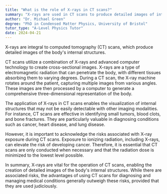 ```yaml
---
title: "What is the role of X-rays in CT scans?"
summary: "X-rays are used in CT scans to produce detailed images of internal structures of the body."
author: "Dr. Michael Green"
degree: "PhD in Condensed Matter Physics, University of Bristol"
tutor_type: "A-Level Physics Tutor"
date: 2024-04-21
---
```


X-rays are integral to computed tomography (CT) scans, which produce detailed images of the body's internal structures.

CT scans utilize a combination of X-rays and advanced computer technology to create cross-sectional images. X-rays are a type of electromagnetic radiation that can penetrate the body, with different tissues absorbing them to varying degrees. During a CT scan, the X-ray machine rotates around the patient, capturing multiple images from various angles. These images are then processed by a computer to generate a comprehensive three-dimensional representation of the body.

The application of X-rays in CT scans enables the visualization of internal structures that may not be easily detectable with other imaging modalities. For instance, CT scans are effective in identifying small tumors, blood clots, and bone fractures. They are particularly valuable in diagnosing conditions such as cancer, heart disease, and lung disease.

However, it is important to acknowledge the risks associated with X-ray exposure during CT scans. Exposure to ionizing radiation, including X-rays, can elevate the risk of developing cancer. Therefore, it is essential that CT scans are only conducted when necessary and that the radiation dose is minimized to the lowest level possible.

In summary, X-rays are vital for the operation of CT scans, enabling the creation of detailed images of the body's internal structures. While there are associated risks, the advantages of using CT scans for diagnosing and managing medical conditions generally outweigh these risks, provided that they are used judiciously.
    